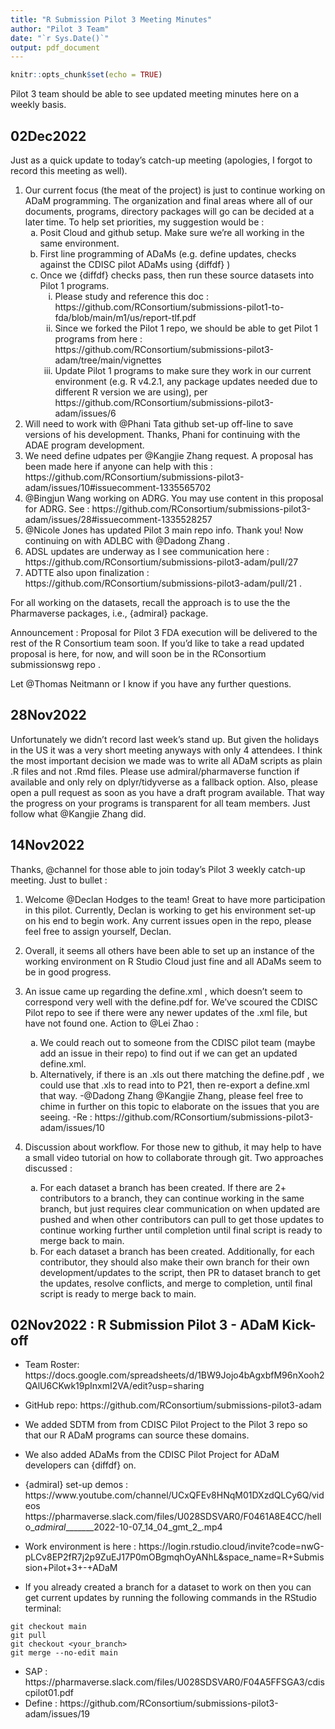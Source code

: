 ```yaml
---
title: "R Submission Pilot 3 Meeting Minutes"
author: "Pilot 3 Team"
date: "`r Sys.Date()`"
output: pdf_document
---
```


```r
knitr::opts_chunk$set(echo = TRUE)
```

Pilot 3 team should be able to see updated meeting minutes here on a weekly basis.

## 02Dec2022
Just as a quick update to today's catch-up meeting (apologies, I forgot to record this meeting as well).

1. Our current focus (the meat of the project) is just to continue working on ADaM programming.  The organization and final areas where all of our documents, programs, directory packages will go can be decided at a later time.  To help set priorities, my suggestion would be :
    a. Posit Cloud and github setup. Make sure we're all working in the same environment.
    b. First line programming of ADaMs (e.g. define updates, checks against the CDISC pilot ADaMs using {diffdf} )
    c. Once we {diffdf}  checks pass, then run these source datasets into Pilot 1 programs.
        i. Please study and reference this doc : https://github.com/RConsortium/submissions-pilot1-to-fda/blob/main/m1/us/report-tlf.pdf
        ii. Since we forked the Pilot 1 repo, we should be able to get Pilot 1 programs from here : https://github.com/RConsortium/submissions-pilot3-adam/tree/main/vignettes
        iii. Update Pilot 1 programs to make sure they work in our current environment (e.g. R v4.2.1, any package updates needed due to different R version we are using), per https://github.com/RConsortium/submissions-pilot3-adam/issues/6
2. Will need to work with 
@Phani Tata
 github set-up off-line to save versions of his development.  Thanks, Phani for continuing with the ADAE program development.
3. We need define udpates per 
@Kangjie Zhang
 request.  A proposal has been made here if anyone can help with this : https://github.com/RConsortium/submissions-pilot3-adam/issues/10#issuecomment-1335565702
4. @Bingjun Wang
 working on ADRG. You may use content in this proposal for ADRG. See : https://github.com/RConsortium/submissions-pilot3-adam/issues/28#issuecomment-1335528257
5. @Nicole Jones
 has updated Pilot 3 main repo info.  Thank you! Now continuing on with ADLBC with 
@Dadong Zhang
.
6. ADSL updates are underway as I see communication here : https://github.com/RConsortium/submissions-pilot3-adam/pull/27
7. ADTTE also upon finalization : https://github.com/RConsortium/submissions-pilot3-adam/pull/21 .

For all working on the datasets, recall the approach is to use the the Pharmaverse packages, i.e., {admiral} package.

Announcement : Proposal for Pilot 3 FDA execution will be delivered to the rest of the R Consortium team soon. If you'd like to take a read updated proposal is here, for now, and will soon be in the RConsortium submissionswg repo .

Let 
@Thomas Neitmann
 or I know if you have any further questions.

## 28Nov2022
Unfortunately we didn’t record last week’s stand up. But given the holidays in the US it was a very short meeting anyways with only 4 attendees. I think the most important decision we made was to write all ADaM scripts as plain .R files and not .Rmd files. Please use admiral/pharmaverse function if available and only rely on dplyr/tidyverse as a fallback option. Also, please open a pull request as soon as you have a draft program available. That way the progress on your programs is transparent for all team members. Just follow what 
@Kangjie Zhang
 did.
 
## 14Nov2022
Thanks, @channel for those able to join today's Pilot 3 weekly catch-up meeting.  Just to bullet :

1. Welcome @Declan Hodges to the team! Great to have more participation in this pilot.  Currently, Declan is working to get his environment set-up on his end to begin work.  Any current issues open in the repo, please feel free to assign yourself, Declan. 

2. Overall, it seems all others have been able to set up an instance of the working environment on R Studio Cloud just fine and all ADaMs seem to be in good progress.

3. An issue came up regarding the define.xml , which doesn't seem to correspond very well with the define.pdf for.  We've scoured the CDISC Pilot repo to see if there were any newer updates of the .xml file, but have not found one.  Action to 
@Lei Zhao
 :
    a.    We could reach out to someone from the CDISC pilot team (maybe add an issue in their repo)         to find out if we can get an updated define.xml.
    b.    Alternatively, if there is an .xls out there matching the define.pdf , we could use that
        .xls to read into to P21, then re-export a define.xml that way.
            -@Dadong Zhang @Kangjie Zhang, please feel free to chime in further on this topic to                elaborate on the issues that you are seeing.
            -Re : https://github.com/RConsortium/submissions-pilot3-adam/issues/10

4. Discussion about workflow.  For those new to github, it may help to have a small video tutorial on how to collaborate through git.  Two approaches discussed :
    a.    For each dataset a branch has been created. If there are 2+ contributors to a branch, they       can continue working in the same branch, but just requires clear communication on when             updated are pushed and when other contributors can pull to get those updates to continue           working further until completion until final script is ready to merge back to main.
    b.    For each dataset a branch has been created. Additionally, for each contributor, they should       also make their own branch for their own development/updates to the script, then PR to             dataset branch to get the updates, resolve conflicts, and merge to completion, until final         script is ready to merge back to main.


## 02Nov2022 : R Submission Pilot 3 - ADaM Kick-off
- Team Roster: https://docs.google.com/spreadsheets/d/1BW9Jojo4bAgxbfM96nXooh2QAlU6CKwk19pInxmI2VA/edit?usp=sharing
- GitHub repo: https://github.com/RConsortium/submissions-pilot3-adam

- We added SDTM from from CDISC Pilot Project to the Pilot 3 repo so that our R ADaM programs can source these domains.
- We also added ADaMs from the CDISC Pilot Project for ADaM developers can {diffdf} on.
- {admiral} set-up demos : 
https://www.youtube.com/channel/UCxQFEv8HNqM01DXzdQLCy6Q/videos 
https://pharmaverse.slack.com/files/U028SDSVAR0/F0461A8E4CC/hello__admiral________2022-10-07_14_04_gmt_2_.mp4
- Work environment is here : https://login.rstudio.cloud/invite?code=nwG-pLCv8EP2fR7j2p9ZuEJ17P0mOBgmqhOyANhL&space_name=R+Submission+Pilot+3+-+ADaM
- If you already created a branch for a dataset to work on then you can get current updates by running the following commands in the RStudio terminal:
```
git checkout main
git pull
git checkout <your_branch>
git merge --no-edit main
```
- SAP : https://pharmaverse.slack.com/files/U028SDSVAR0/F04A5FFSGA3/cdiscpilot01.pdf
- Define : https://github.com/RConsortium/submissions-pilot3-adam/issues/19 